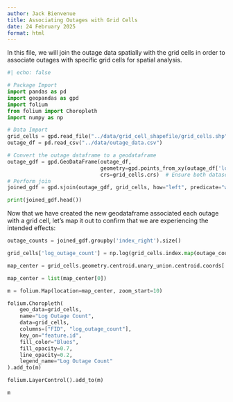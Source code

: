 ```yaml
---
author: Jack Bienvenue
title: Associating Outages with Grid Cells
date: 24 February 2025
format: html
---
```


In this file, we will join the outage data spatially with the grid cells in order to associate outages with specific grid cells for spatial analysis.

``` python
#| echo: false

# Package Import
import pandas as pd
import geopandas as gpd
import folium
from folium import Choropleth
import numpy as np

# Data Import
grid_cells = gpd.read_file("../data/grid_cell_shapefile/grid_cells.shp")
outage_df = pd.read_csv("../data/outage_data.csv")
```

``` python
# Convert the outage dataframe to a geodataframe
outage_gdf = gpd.GeoDataFrame(outage_df, 
                              geometry=gpd.points_from_xy(outage_df['longitude'], outage_df['latitude']),
                              crs=grid_cells.crs)  # Ensure both datasets have the same CRS
# Perform join
joined_gdf = gpd.sjoin(outage_gdf, grid_cells, how="left", predicate="within")

print(joined_gdf.head())
```

Now that we have created the new geodataframe associated each outage with a grid cell, let's map it out to confirm that we are experiencing the intended effects:

``` python
outage_counts = joined_gdf.groupby('index_right').size()

grid_cells['log_outage_count'] = np.log(grid_cells.index.map(outage_counts).fillna(1))

map_center = grid_cells.geometry.centroid.unary_union.centroid.coords[:]

map_center = list(map_center[0])

m = folium.Map(location=map_center, zoom_start=10)

folium.Choropleth(
    geo_data=grid_cells,
    name="Log Outage Count",
    data=grid_cells,
    columns=["FID", "log_outage_count"],
    key_on="feature.id",
    fill_color="Blues",
    fill_opacity=0.7,
    line_opacity=0.2,
    legend_name="Log Outage Count"
).add_to(m)

folium.LayerControl().add_to(m)

m
```
